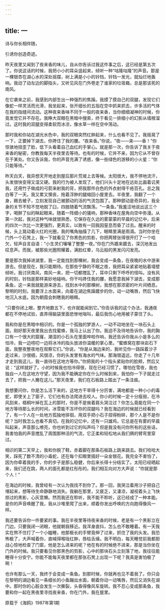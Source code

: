 ```yaml
---
---
---
```

title: 一
---




诗与你长相伴随，

引诱你创造奇迹。

昨天夜里又闻到了夜来香的味儿，自从你告诉过我这件事之后，这已经是第五次了。你说这话的时候，我把小小的耳朵竖起来，倾听一种“咕隆咕隆”的声音。那是一棵银杏在湖心水的深处摇摆，树上满是小小的铃铛，铃铛一发光，就灿烂地轰响。我动了动左边的脚指头，又听见风在门外卷走了谁家的垃圾箱，总是那该死的南风。

在它袭来之前，我感到内部生出一种强烈的焦躁。我摸了摸自己的双腿，发现它们像蛇一样灵活而光滑，我坐起来，张开细长的五指在空中抓来抓去，许多活的气体在我的指缝间流动。这种夜来香味不同于一般的夜来香，当你细细凝神的时候，你竟发觉它并不存在。我睁大双眼在黑暗中搜索，终于看见一排细小的幻影从墙根溜过。这时我的双腿变得柔软而冰凉，像水草一样在空中荡动。

那时我和你站在湖光水色中，我的双眼突然红肿起来，什么也看不见了。我摇晃了一下，正要掉下湖去，你搀住了我的腰。“夜来香。”你说，“夜——来——香！”你惊骇地扭歪了脸，低下头看着自己血红的手掌心。就是那一次，你告诉了我关于夜来香的秘密，你教我每天半夜里去等待。也有的时候，它并不来，因为它从不曾存在于某处。你又告诉我，你的声音充满了诱惑，像一些绿色的游移的小火星：“你只能等待。”

昨天白天，我异想天开地走到屋后那片荒坡上去等候。太阳很大，我不停地流汗，头发很快变得又湿又硬。我的行为被人发现了，他们兴头十足地在远处比画着讥笑我，还用竹子做成的弓箭来射我的背，把我那件白色的外衣射得千疮百孔。总之我白等了一天。我又累又懊丧，拖着浮肿的腿缩回小屋里去。半夜里，我翻了一个身，踢去被子，立刻发现自己被颤动的活的气流包围了。那种颤动是奇异的，我全身的关节不知不觉地脱了臼，四肢随着气流飘荡。“一条鱼。”我羞涩地说出这三个字，喝醉了似的眯起眼来。随着一阵细小的骚响，那种香味在屋角向空中弥漫。从第一次起，我对这种气味就很熟悉，它保存在久远的雾蒙蒙的早晨的记忆中，后来的四次一次比一次更强烈，更真实，以致有一回我因窒息而昏了过去。醒来的时候，头上晃动着火红的光圈，我的嘴角抽搐了几下，眼睛里满是雨滴。当时你坐在门外一个石凳上，我一下就看见了你黑色的剪影，你把两臂张得很开打了一个哈欠，轻声自言自语：“小生灵们嚷嚷了整整一夜。”你在门外踱来踱去，深沉地发出叹息声。而我，被那些光圈照耀着，满脸红晕，乌云般的黑发闪闪发亮。

要是那次我掉进湖里，我一定能找到那棵树，我会变成一条鱼，在夜晚的水中游来游去。但是现在，我只能期待。在那些宁静的不眠之夜，我把耳朵紧紧地贴着墙壁倾听。我讨厌南风，南风一来，把一切都搅乱了，耳中只剩下呼呼的怪叫。没有风的时刻，铃铛是那样美妙地碰响。你干吗搀住我的腰，我愿意我掉下湖去，变成那条鱼，这一来我就能游来游去，找到水中的那棵树，我想在那浓密的叶片间栖息。黎明的时刻，我要浮上水面来，向着在湖边焦躁踱步的你，动一动嘴唇，然后飞快地沉入水底。因为朝霞会刺瞎我的眼睛。

“只要你闭上眼，整齐地数五下，也许就能闻到它。”你告诉我的这个办法，我通夜都在不停地试验，直弄得脑袋里面悲惨地嗡叫，最后我伤心地用被子蒙住了头。

我和你是在黑暗中相识的。你是一个孤独的梦游人，一动不动地坐在一块石头上面。刚好那天夜里我出去找蜜蜂，我马上认出了你。我迫不及待地告诉你，我的胸口有一个很大的窟窿，潮湿的小石头在里面哗啦作响，我还告诉你我从小是多么的怕冷，我一边唠叨一边将冰冷的指头放进你温暖的掌心里。“蜜蜂窝在那块岩石下面，我整夜整夜地在观察它们。”你说，“你是从海边来的，我听见你一路踩着沙子走过来，沙很细，风很凉，你的头发里有海水的气味。那海很遥远，你走了十几年才走到我这儿，我一直待在这地方等你。”你把我的十个指头紧贴你的脸颊，然后又说：“这样就好了。小的时候我也怕冷得很，现在已经习惯了。哪怕在雪夜，我也独自一人在这地方守望，因为我不能确定你在什么时候到来，我怕你一下子就走过去了，把我一人撇在这儿。”那天夜里，我们在石板路上踏出了一条洼痕。

我想要问你，你是怎么活下来的，这地方干旱得十分厉害，满地都是一种小小的毒蛇，即使关上了窗子，它们也有办法爬进去咬人。你小的时候一定十分瘦弱，在冷风刮来，梧桐叶掉在瓦上的那时，你是不是耸着肩头哭泣过？你怎么竟能在同一个地方等待那么长的时间，冰雪能不冻坏你的双腿吗？我在海边的时候就已经看到了，有一个人在一处地方孤独地徘徊，用双手把小石子捏得粉碎，那个人是不是你呢？当时我怎么也看不真切。在我的记忆中，还有一只雄鸡，它总是在有雾的早晨叫起来，声音那么嘹亮，你也听到过它的叫声吗？但是我没有问你所有的这些话，我害怕我的声音搅乱了周围那种活的气流，它正柔和轻松地从我们俩的臂弯里穿过。

相识的第二天早上，我和你脱了鞋，赤着脚在那条石板路上跳来跳去。我们哈哈大笑，踩死了数不清的小毒蛇，还在每个扣眼里插好一朵金银花。我完全不害怕了，因为你牵着我的手，你的步子是那么稳健，你后来长得十分结实了。太阳已经晒起来，我们还在跳，两人的面孔都是红彤彤的。我们相互向对方大声说：“你就是那个人！”

在海边的时候，我曾经有一次认为我找不到你了。那一回，我哭泣着用沙子把自己埋起来，想等待生命静静地消失。我躺在那里，又疲乏，又凄凉，凝视着头上飞快掠过的黑影，心灰意懒。然而我还在聆听，我不能不聆听，这已经成了一种本能。是你的声音唤醒了我，我从沙堆里爬了出来，顺着你发出呼唤的方向跑得像风一样。

我还要告诉你一件要紧的事。我在半夜里等待夜来香的时候，老是有一个黑影立在门边，只要我闭一闭眼，他就朝我移近。我浑身直抖，怎么也不敢睡着。有一天我实在熬不住打了一个小瞌睡，他那极长的手臂竟伸了过来，抓住了我的头发。我恐怖极了，大声喊着你，直喊得喉咙红肿，唇枯舌燥。我不明白，每天睡觉前我都胆战心惊地检查了门窗，他是怎么进来的呢？他在有的时候绝不进来，那是当你坐在门外的时候。我只要看见你那黑色的剪影，心中的那块石头立刻落了地，我往往能睡得十分安宁。你能不能每天夜里都在那张石凳上出现一下呢？我真是害怕极了啊！

也许有那么一天，我终于会变成一条鱼。到那时候，你就再也见不着我了。你只会在黎明的湖边看见一条细长的小鱼蹦出水面，朝着你动一动嘴唇，然后又消失在湖中。那时你的心脏会发生一次撕裂，头昏得像风车旋转。我不忍心变成那条鱼，我要和你一起在黑夜里寻找夜来香，你在门外，我在屋里。

原载于《海鸥》1987年第1期